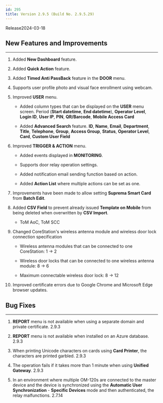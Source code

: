 ```yaml
---
id: 295
title: Version 2.9.5 (Build No. 2.9.5.29)
---
```


Release<Separator/>2024-03-18


<DocumentA />

## New Features and Improvements

---

1. Added **New Dashboard** feature.

1. Added **Quick Action** feature.

1. Added **Timed Anti PassBack** feature in the **DOOR** menu.

1. Supports user profile photo and visual face enrollment using webcam.

1. Improved **USER** menu.

    * Added column types that can be displayed on the **USER** menu screen. Period (**Start datetime**, **End datetime**), **Operator Level**, **Login ID**, **User IP**, **PIN**, **QR/Barcode**, **Mobile Access Card**

    * Added **Advanced Search** feature. **ID**, **Name**, **Email**, **Department**, **Title**, **Telephone**, **Group**, **Access Group**, **Status**, **Operator Level**, **Card**, **Custom User Field**

1. Improved **TRIGGER & ACTION** menu.

    * Added events displayed in **MONITORING**.

    * Supports door relay operation settings.

    * Added notification email sending function based on action.

    * Added **Action List** where multiple actions can be set as one.

1. Improvements have been made to allow setting **Suprema Smart Card** from **Batch Edit**.

1. Added **CSV Field** to prevent already issued **Template on Mobile** from being deleted when overwritten by **CSV Import**.

    * ToM AoC, ToM SCC

1. Changed CoreStation's wireless antenna module and wireless door lock connection specification

    * Wireless antenna modules that can be connected to one CoreStation: 1 → 2

    * Wireless door locks that can be connected to one wireless antenna module: 8 → 6

    * Maximum connectable wireless door lock: 8 → 12

1. Improved certificate errors due to Google Chrome and Microsoft Edge browser updates.

## Bug Fixes

---

<BugLists>

1. **REPORT** menu is not available when using a separate domain and private certificate. <Badge>2.9.3</Badge>

1. **REPORT** menu is not available when installed on an Azure database. <Badge>2.9.3</Badge>

1. When printing Unicode characters on cards using **Card Printer**, the characters are printed garbled. <Badge>2.9.3</Badge>

1. The operation fails if it takes more than 1 minute when using **Unified Gateway**. <Badge>2.9.3</Badge>

1. In an environment where multiple OM-120s are connected to the master device and the device is synchronized using the **Automatic User Synchronization** - **Specific Devices** mode and then authenticated, the relay malfunctions. <Badge>2.7.14</Badge>

</BugLists>
